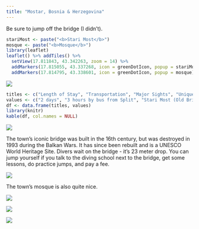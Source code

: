```yaml
---
title: "Mostar, Bosnia & Herzegovina"
---
```


Be sure to jump off the bridge (I didn't).

```r
stariMost <- paste("<b>Stari Most</b>")
mosque <- paste("<b>Mosque</b>")
library(leaflet)
leaflet() %>% addTiles() %>%
  setView(17.811843, 43.342263, zoom = 14) %>%
  addMarkers(17.815055, 43.337268, icon = greenDotIcon, popup = stariMost) %>% # Old Bridge
  addMarkers(17.814795, 43.338601, icon = greenDotIcon, popup = mosque) # Mehmed Mosque
```

![](images/Mostar/mostar2.png)

```r
titles <- c("Length of Stay", "Transportation", "Major Sights", "Unique Foods", "Restaurant Recommendations")
values <- c("2 days", "3 hours by bus from Split", "Stari Most (Old Bridge)", "Bosnian coffee", "Oscar")
df <- data.frame(titles, values)
library(knitr)
kable(df, col.names = NULL)
```

![](images/Mostar/mostar18.png)

The town's iconic bridge was built in the 16th century, but was destroyed in 1993 during the Balkan Wars. It has since been rebuilt and is a UNESCO World Heritage Site. Divers wait on the bridge - it's 23 meter drop. You can jump yourself if you talk to the diving school next to the bridge, get some lessons, do practice jumps, and pay a fee.

![](images/Mostar/mostar10.png)

The town's mosque is also quite nice.

![](images/Mostar/mostar17.png)

![](images/Mostar/mostar1.png)

![](images/Mostar/mostar7.png)
